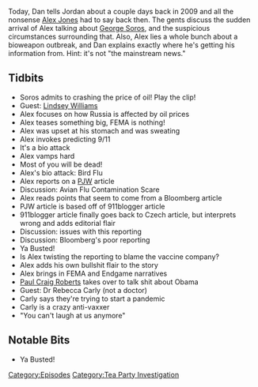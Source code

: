 {{DEFAULTSORT:
    #_EPISODE_0206:March 4-5, 2009
}}{{Episode
    | title             = March 4-5, 2009
    | caption           = Listen to this episode on [https://knowledgefight.libsyn.com/knowledge-fight-march-4-5-2009 Libsyn] [https://open.spotify.com/episode/29lzBdHvq94kOna0XBuC4Y Spotify], Read the [[Transcript/206: March 4-5, 2009|Unofficial Transcript]]
    | episodeNumber     = 206
    | length            = 01:55:18
    | airDate           = September 17, 2018
    | coverageStartDate = March 4, 2009
    | coverageEndDate   = March 5, 2009
    | episodeType       = [[:Category:Tea Party Investigation|Tea Party Investigation]]
    | appearance        = [[George Soros]], [[Lindsey Williams]], [[Paul Joseph Watson]], [[Paul Craig Roberts]], [[Not a Dr Rebecca Carly]]
    | previousEpisode   = [[205: September 13, 2018]]
    | nextEpisode       = [[207: Bus Station Photography and The Magic of Zoom]]
}}

{{Stub}}

Today, Dan tells Jordan about a couple days back in 2009 and all the nonsense [[Alex Jones]] had to say back then. The gents discuss the sudden arrival of Alex talking about [[George Soros]], and the suspicious circumstances surrounding that. Also, Alex lies a whole bunch about a bioweapon outbreak, and Dan explains exactly where he's getting his information from. Hint: it's not "the mainstream news."

==Tidbits==

*Soros admits to crashing the price of oil! Play the clip!
*Guest: [[Lindsey Williams]]
*Alex focuses on how Russia is affected by oil prices
*Alex teases something big, FEMA is nothing!
*Alex was upset at his stomach and was sweating
*Alex invokes predicting 9/11
*It's a bio attack
*Alex vamps hard
*Most of you will be dead!
*Alex's bio attack: Bird Flu
*Alex reports on a [[Paul Joseph Watson|PJW]] article
*Discussion: Avian Flu Contamination Scare
*Alex reads points that seem to come from a Bloomberg article
*PJW article is based off of 911blogger article
*911blogger article finally goes back to Czech article, but interprets wrong and adds editorial flair
*Discussion: issues with this reporting
*Discussion: Bloomberg's poor reporting
*Ya Busted!
*Is Alex twisting the reporting to blame the vaccine company?
*Alex adds his own bullshit flair to the story
*Alex brings in FEMA and Endgame narratives
*[[Paul Craig Roberts]] takes over to talk shit about Obama
*Guest: Dr Rebecca Carly (not a doctor)
*Carly says they're trying to start a pandemic
*Carly is a crazy anti-vaxxer
*"You can't laugh at us anymore"

==Notable Bits==

*Ya Busted!

[[Category:Episodes]]
[[Category:Tea Party Investigation]]
